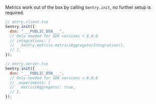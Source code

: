 Metrics work out of the box by calling `Sentry.init`, no further setup is required.

```javascript {tabTitle:JavaScript (Client)}
// entry.client.tsx
Sentry.init({
  dsn: "___PUBLIC_DSN___",
  // Only needed for SDK versions < 8.0.0
  // integrations: [
  //   Sentry.metrics.metricsAggregatorIntegration(),
  // ],
});
```

```javascript {tabTitle:JavaScript (Server)}
// entry.server.tsx
Sentry.init({
  dsn: '___PUBLIC_DSN___',
  // Only needed for SDK versions < 8.0.0
  // _experiments: {
  //   metricsAggregator: true,
  // },
});
```

